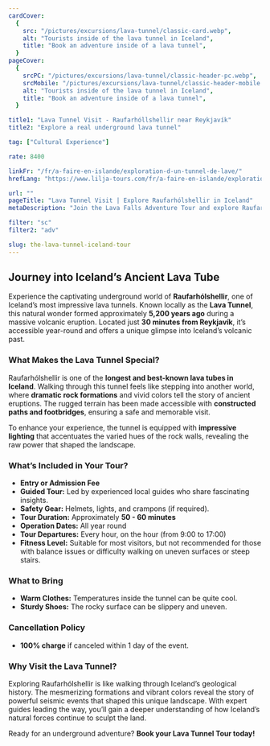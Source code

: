 ```yaml
---
cardCover:
  {
    src: "/pictures/excursions/lava-tunnel/classic-card.webp",
    alt: "Tourists inside of the lava tunnel in Iceland",
    title: "Book an adventure inside of a lava tunnel",
  }
pageCover:
  {
    srcPC: "/pictures/excursions/lava-tunnel/classic-header-pc.webp",
    srcMobile: "/pictures/excursions/lava-tunnel/classic-header-mobile.webp",
    alt: "Tourists inside of the lava tunnel in Iceland",
    title: "Book an adventure inside of a lava tunnel",
  }

title1: "Lava Tunnel Visit - Raufarhóllshellir near Reykjavík"
title2: "Explore a real underground lava tunnel"

tag: ["Cultural Experience"]

rate: 8400

linkFr: "/fr/a-faire-en-islande/exploration-d-un-tunnel-de-lave/"
hrefLang: "https://www.lilja-tours.com/fr/a-faire-en-islande/exploration-d-un-tunnel-de-lave/"

url: ""
pageTitle: "Lava Tunnel Visit | Explore Raufarhólshellir in Iceland"
metaDescription: "Join the Lava Falls Adventure Tour and explore Raufarhólshellir, one of Iceland’s longest lava tunnels. Traverse rugged terrain, see rare lava falls, and experience true underground exploration. Book now!"

filter: "sc"
filter2: "adv"

slug: the-lava-tunnel-iceland-tour
---
```


## Journey into Iceland’s Ancient Lava Tube  

Experience the captivating underground world of **Raufarhólshellir**, one of Iceland’s most impressive lava tunnels. Known locally as the **Lava Tunnel**, this natural wonder formed approximately **5,200 years ago** during a massive volcanic eruption. Located just **30 minutes from Reykjavík**, it’s accessible year-round and offers a unique glimpse into Iceland’s volcanic past.  

### What Makes the Lava Tunnel Special?  

Raufarhólshellir is one of the **longest and best-known lava tubes in Iceland**. Walking through this tunnel feels like stepping into another world, where **dramatic rock formations** and vivid colors tell the story of ancient eruptions. The rugged terrain has been made accessible with **constructed paths and footbridges**, ensuring a safe and memorable visit.  

To enhance your experience, the tunnel is equipped with **impressive lighting** that accentuates the varied hues of the rock walls, revealing the raw power that shaped the landscape.  

### What’s Included in Your Tour?  

- **Entry or Admission Fee**  
- **Guided Tour:** Led by experienced local guides who share fascinating insights.  
- **Safety Gear:** Helmets, lights, and crampons (if required).  
- **Tour Duration:** Approximately **50 - 60 minutes**  
- **Operation Dates:** All year round  
- **Tour Departures:** Every hour, on the hour (from 9:00 to 17:00)  
- **Fitness Level:** Suitable for most visitors, but not recommended for those with balance issues or difficulty walking on uneven surfaces or steep stairs.  

### What to Bring  

- **Warm Clothes:** Temperatures inside the tunnel can be quite cool.  
- **Sturdy Shoes:** The rocky surface can be slippery and uneven.  

### Cancellation Policy  

- **100% charge** if canceled within 1 day of the event.  

### Why Visit the Lava Tunnel?  

Exploring Raufarhólshellir is like walking through Iceland’s geological history. The mesmerizing formations and vibrant colors reveal the story of powerful seismic events that shaped this unique landscape. With expert guides leading the way, you’ll gain a deeper understanding of how Iceland’s natural forces continue to sculpt the land.  

Ready for an underground adventure? **Book your Lava Tunnel Tour today!**

<script type="text/javascript" src="https://widgets.bokun.io/assets/javascripts/apps/build/BokunWidgetsLoader.js?bookingChannelUUID=97236c68-b945-4a96-8587-660bdc4c45fd" async></script>
     
<div class="bokunWidget" data-src="https://widgets.bokun.io/online-sales/97236c68-b945-4a96-8587-660bdc4c45fd/experience-calendar/10982"></div>

